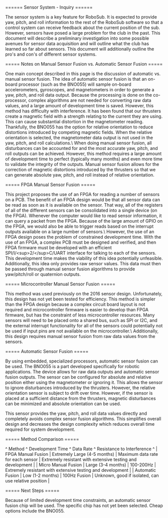====== Sensor System - Inquiry ======

The sensor system is a key feature for RoboSub. It is expected to provide yaw, pitch, and roll information to the rest of the RoboSub software so that a control system can receive feedback about the current position of the sub. However, sensors have posed a large problem for the club in the past. This document will describe a preliminary investigation into some possible avenues for sensor data acquisition and will outline what the club has learned so far about sensors. This document will additionally outline the pro's and con's of different sensor systems.

===== Notes on Manual Sensor Fusion vs. Automatic Sensor Fusion =====

One main concept described in this page is the discussion of automatic vs. manual sensor fusion. The idea of automatic sensor fusion is that an on-board processor (such as the BNO055) will sample on-board accelerometers, gyroscopes, and magnetometers in order to generate a yaw, pitch, and roll data output. Because the processing is done on the co-processor, complex algorithms are not needed for converting raw data values, and a large amount of development time is saved. However, this method has difficulty with interference. It has been found that our thrusters create a magnetic field with a strength relating to the current they are using. This can cause substantial distortion in the magnetometer reading. Thankfully, the BNO055 has the option for relative orientation to reduce distortions introduced by competing magnetic fields. When the relative orientation is selected, the magnetometer data output is not used in the yaw, pitch, and roll calculations.\\
When doing manual sensor fusion, all disturbances can be accounted for and the most accurate yaw, pitch, and roll outputs can be achieved. However, this method requires a large amount of development time to perfect (typically many months) and even more time to validate the integrity of the outputs. Manual sensor fusion allows for the correction of magnetic distortions introduced by the thrusters so that we can generate absolute yaw, pitch, and roll instead of relative orientation.

===== FPGA Manual Sensor Fusion =====

This project proposes the use of an FPGA for reading a number of sensors on a PCB. The benefit of an FPGA design would be that all sensor data can be read as soon as it is available on the sensor. That way, all of the registers of all of the different sensors can be consolidated into a single device (on the FPGA). Whenever the computer would like to read sensor information, it can query a packet from the FPGA. Because of the large amount of GPIO on the FPGA, we would also be able to trigger reads based on the interrupt outputs available on a large number of sensors.\\
However, the use of an FPGA design poses the problem of constrained development time. With the use of an FPGA, a complex PCB must be designed and verified, and then FPGA firmware must be developed with an efficient SPI/I/\<sup\>2/\</sup\>C/UART interface for talking to each of the sensors. This development time makes the viability of this idea potentially unfeasible. Additionally, this idea only provides raw sensor values. This data must then be passed through manual sensor fusion algorithms to provide yaw/pitch/roll or quaternion outputs.

===== Microcontroller Manual Sensor Fusion =====

This method was used previously on the 2016 sensor design. Unfortunately, this design has not yet been tested for efficiency. This method is simpler than the FPGA design because a complex circuit board layout is not required and microcontroller firmware is easier to develop than FPGA firmware, but has the constraint of less microcontroller resources. Many sensors will need to be placed onto a shared bus, such as SPI or I2C, and the external interrupt functionality for all of the sensors could potentially not be used if input pins are not available on the microcontroller.\\
Additionally, this design requires manual sensor fusion from raw data values from the sensors.

===== Automatic Sensor Fusion =====

By using embedded, specialized processors, automatic sensor fusion can be used. The BNO055 is a part developed specifically for robotic applications. The device allows for raw data outputs and automatic sensor fusion outputs. The sensor can be configured for absolute and relative position either using the magnetometer or ignoring it. This allows the sensor to ignore disturbances introduced by the thrusters. However, the relative orientation sensor is subject to drift over time. However, if the sensor is placed at a sufficient distance from the thrusters, magnetic disturbances can be minimized and absolute orientation can be used.

This sensor provides the yaw, pitch, and roll data values directly and completely avoids complex sensor fusion algorithms. This simplifies overall design and decreases the design complexity which reduces overall time required for system development.

===== Method Comparison =====

^ Method               ^ Development Time              ^ Data Rate                          ^ Resistance to Interference                                  ^
| FPGA Manual Fusion   | Extremely Large (4-5 months)  | Maximum data rate for each sensor  | Extremely resistant with extensive testing and development  |
| Micro Manual Fusion  | Large (3-4 months)            | 100-200Hz                          | Extremely resistant with extensive testing and development  |
| Automatic Fusion     | Low (1-2 months)              | 100Hz Fusion                       | Unknown, good if isolated, can use relative position        |

===== Next Steps =====

Because of limited development time constraints, an automatic sensor fusion chip will be used. The specific chip has not yet been selected. Cheap options include the BNO055.
